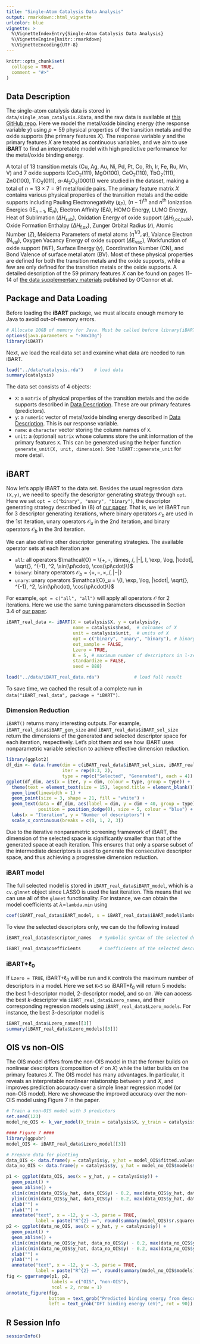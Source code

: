```yaml
---
title: "Single-Atom Catalysis Data Analysis"
output: rmarkdown::html_vignette
urlcolor: blue
vignette: >
  %\VignetteIndexEntry{Single-Atom Catalysis Data Analysis}
  %\VignetteEngine{knitr::rmarkdown}
  %\VignetteEncoding{UTF-8}
---
```


```r
knitr::opts_chunk$set(
  collapse = TRUE,
  comment = "#>"
)
```

## Data Description{#data}
The single-atom catalysis data is stored in `data/single_atom_catalysis.RData`, and the raw data is available at [this GitHub repo](https://github.com/tsenftle/Metal-Oxide-LASSO-lo). Here we model the metal/oxide binding energy (the response variable $y$) using $p=59$ physical properties of the transition metals and the oxide supports (the primary features $X$). The response variable $y$ and the primary features $X$ are treated as continuous variables, and we aim to use **iBART** to find an interpretable model with high predictive performance for the metal/oxide binding energy.

A total of 13 transition metals ($\text{Cu, Ag, Au, Ni, Pd, Pt,}$ $\text{Co, Rh, Ir, Fe, Ru, Mn, V}$) and 7 oxide supports ($\text{CeO}_2(111)$, $\text{MgO}(100)$, $\text{CeO}_2(110)$, $\text{TbO}_2(111)$, $\text{ZnO}(100)$, $\text{TiO}_2(011)$, $\alpha\text{-Al}_2\text{O}_3(0001)$) were studied in the dataset, making a total of $n = 13 \times 7 = 91$ metal/oxide pairs. The primary feature matrix $X$ contains various physical properties of the transition metals and the oxide supports including Pauling Electronegativity ($\chi_P$), $(n-1)^{\text{th}}$ and $n^{\text{th}}$ Ionization Energies ($\text{IE}_{n-1}$, $\text{IE}_n$), Electron Affinity ($\text{EA}$), $\text{HOMO}$ Energy, $\text{LUMO}$ Energy, Heat of Sublimation ($\Delta H_{\text{sub}}$), Oxidation Energy of oxide support ($\Delta H_{\text{f,ox,bulk}}$), Oxide Formation Enthalpy ($\Delta H_{\text{f,ox}}$), Zunger Orbital Radius ($r$), Atomic Number ($Z$), Meidema Parameters of metal atoms $(\eta^{1/3}, \varphi)$, Valance Electron ($\text{N}_{\text{val}}$), Oxygen Vacancy Energy of oxide support ($\Delta\text{E}_{\text{vac}}$), Workfunction of oxide support $(\text{WF})$, Surface Energy ($\gamma$), Coordination Number ($\text{CN}$), and Bond Valence of surface metal atom ($\text{BV}$). Most of these physical properties are defined for both the transition metals and the oxide supports, while a few are only defined for the transition metals or the oxide supports. A detailed description of the 59 primary features $X$ can be found on pages 11--14 of [the data supplementary materials](https://static-content.springer.com/esm/art%3A10.1038%2Fs41929-018-0094-5/MediaObjects/41929_2018_94_MOESM1_ESM.pdf) published by O'Connor et al.


## Package and Data Loading
Before loading the **iBART** package, we must allocate enough memory to Java to avoid out-of-memory errors.

```r
# Allocate 10GB of memory for Java. Must be called before library(iBART)
options(java.parameters = "-Xmx10g") 
library(iBART)
```
Next, we load the real data set and examine what data are needed to run iBART.
```r
load("../data/catalysis.rda")    # load data
summary(catalysis)
```
The data set consists of 4 objects:

+ `X`: a `matrix` of physical properties of the transition metals and the oxide supports described in [Data Description](#data). These are our primary features (predictors).
+ `y`: a `numeric` vector of metal/oxide binding energy described in [Data Description](#data). This is our response variable.
+ `name`: a `character` vector storing the column names of `X`.
+ `unit`: a (optional) `matrix` whose columns store the unit information of the primary features `X`. This can be generated using the helper function `generate_unit(X, unit, dimension)`. See `?iBART::generate_unit` for more detail.

## iBART
Now let's apply iBART to the data set. Besides the usual regression data `(X,y)`, we need to specify the descriptor generating strategy through `opt`. Here we set `opt = c("binary", "unary", "binary")`, the descriptor generating strategy described in (8) of [our paper](https://arxiv.org/abs/2110.10195). That is, we let iBART run for 3 descriptor generating iterations, where binary operators $\mathcal{O}_b$ are used in the 1st iteration, unary operators $\mathcal{O}_u$ in the 2nd iteration, and binary operators $\mathcal{O}_b$ in the 3rd iteration. 

We can also define other descriptor generating strategies. The available operator sets at each iteration are 

+ `all`: all operators $\mathcal{O} = \{+, -, \times, /, |-|, I, \exp, \log, |\cdot|, \sqrt{}, ^{-1}, ^2, \sin(\pi\cdot), \cos(\pi\cdot)\}$
+ `binary`: binary operators $\mathcal{O}_b = \{+, -, \times, /, |-|\}$
+ `unary`: unary operators $\mathcal{O}_u = \{I, \exp, \log, |\cdot|, \sqrt{}, ^{-1}, ^2, \sin(\pi\cdot), \cos(\pi\cdot)\}$

For example, `opt = c("all", "all")` will apply all operators $\mathcal{O}$ for 2 iterations. Here we use the same tuning parameters discussed in Section 3.4 of [our paper](https://arxiv.org/abs/2110.10195).

```r
iBART_real_data <- iBART(X = catalysis$X, y = catalysis$y,
                         name = catalysis$head,  # colnames of X
                         unit = catalysis$unit,  # units of X
                         opt = c("binary", "unary", "binary"), # binary operator first
                         out_sample = FALSE,
                         Lzero = TRUE,
                         K = 5, # maximum number of descriptors in l-zero model
                         standardize = FALSE,
                         seed = 888)
```

```r
load("../data/iBART_real_data.rda")             # load full result
```

To save time, we cached the result of a complete run in `data("iBART_real_data", package = "iBART")`.

### Dimension Reduction
`iBART()` returns many interesting outputs. For example, `iBART_real_data$iBART_gen_size` and `iBART_real_data$iBART_sel_size` return the dimensions of the generated and selected descriptor space for each iteration, respectively. Let's plot them and see how iBART uses nonparametric variable selection to achieve effective dimension reduction.

```r
library(ggplot2)
df_dim <- data.frame(dim = c(iBART_real_data$iBART_sel_size, iBART_real_data$iBART_gen_size),
                     iter = rep(0:3, 2),
                     type = rep(c("Selected", "Generated"), each = 4))
ggplot(df_dim, aes(x = iter, y = dim, colour = type, group = type)) +
  theme(text = element_text(size = 15), legend.title = element_blank()) +
  geom_line(linewidth = 1) +
  geom_point(size = 3, shape = 21, fill = "white") +
  geom_text(data = df_dim, aes(label = dim, y = dim + 40, group = type),
            position = position_dodge(0), size = 5, colour = "blue") +
  labs(x = "Iteration", y = "Number of descriptors") +
  scale_x_continuous(breaks = c(0, 1, 2, 3))
```
Due to the iterative nonparametric screening framework of iBART, the dimension of the selected space is significantly smaller than that of the generated space at each iteration. This ensures that only a sparse subset of the intermediate descriptors is used to generate the consecutive descriptor space, and thus achieving a progressive dimension reduction.


### iBART model
The full selected model is stored in `iBART_real_data$iBART_model`, which is a `cv.glmnet` object since LASSO is used the last iteration. This means that we can use all of the `glmnet` functionality. For instance, we can obtain the model coefficients at $\lambda=$`lambda.min` using 
```r
coef(iBART_real_data$iBART_model, s = iBART_real_data$iBART_model$lambda.min)
```

To view the selected descriptors only, we can do the following instead
```r
iBART_real_data$descriptor_names   # Symbolic syntax of the selected descriptors

iBART_real_data$coefficients       # Coefficients of the selected descriptors
```


### iBART+$\ell_0$
If `Lzero = TRUE`, iBART$+\ell_0$ will be run and `K` controls the maximum number of descriptors in a model. Here we set `K=5` so iBART$+\ell_0$ will return 5 models: the best 1-descriptor model, 2-descriptor model, and so on. We can access the best $k$-descriptor via `iBART_real_data$Lzero_names`, and their corresponding regression models using `iBART_real_data$Lzero_models`. For instance, the best 3-descriptor model is

```r
iBART_real_data$Lzero_names[[3]]
summary(iBART_real_data$Lzero_models[[3]])
```

## OIS vs non-OIS
The OIS model differs from the non-OIS model in that the former builds on nonlinear descriptors (composition of $\mathcal{O}$ on $X$) while the latter builds on the primary features $X$. The OIS model has many advantages. In particular, it reveals an interpretable nonlinear relationship between $y$ and $X$, and improves prediction accuracy over a simple linear regression model (or non-OIS model). Here we showcase the improved accuracy over the non-OIS model using Figure 7 in the paper.

```r
# Train a non-OIS model with 3 predictors
set.seed(123)
model_no_OIS <- k_var_model(X_train = catalysis$X, y_train = catalysis$y, k = 3, parallel = FALSE)

#### Figure 7 ####
library(ggpubr)
model_OIS <- iBART_real_data$Lzero_model[[3]]

# Prepare data for plotting
data_OIS <- data.frame(y = catalysis$y, y_hat = model_OIS$fitted.values)
data_no_OIS <- data.frame(y = catalysis$y, y_hat = model_no_OIS$models$fitted.values)

p1 <- ggplot(data_OIS, aes(x = y_hat, y = catalysis$y)) +
  geom_point() +
  geom_abline() +
  xlim(c(min(data_OIS$y_hat, data_OIS$y) - 0.2, max(data_OIS$y_hat, data_OIS$y) + 0.2)) +
  ylim(c(min(data_OIS$y_hat, data_OIS$y) - 0.2, max(data_OIS$y_hat, data_OIS$y) + 0.2)) +
  xlab("") +
  ylab("") +
  annotate("text", x = -12, y = -3, parse = TRUE,
           label = paste("R^{2} ==", round(summary(model_OIS)$r.squared, 4)))
p2 <- ggplot(data_no_OIS, aes(x = y_hat, y = catalysis$y)) +
  geom_point() +
  geom_abline() +
  xlim(c(min(data_no_OIS$y_hat, data_no_OIS$y) - 0.2, max(data_no_OIS$y_hat, data_no_OIS$y) + 0.2)) +
  ylim(c(min(data_no_OIS$y_hat, data_no_OIS$y) - 0.2, max(data_no_OIS$y_hat, data_no_OIS$y) + 0.2)) +
  xlab("") +
  ylab("") +
  annotate("text", x = -12, y = -3, parse = TRUE,
           label = paste("R^{2} ==", round(summary(model_no_OIS$models)$r.squared, 4)))
fig <- ggarrange(p1, p2,
                 labels = c("OIS", "non-OIS"),
                 ncol = 2, nrow = 1)
annotate_figure(fig,
                bottom = text_grob("Predicted binding energy from descriptors (eV)"),
                left = text_grob("DFT binding energy (eV)", rot = 90))
```

## R Session Info
```r
sessionInfo()
```
